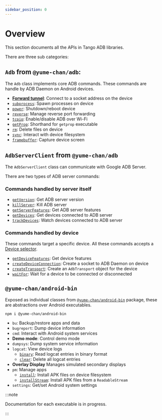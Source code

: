 ```yaml
---
sidebar_position: 0
---
```


# Overview

This section documents all the APIs in Tango ADB libraries.

There are three sub categories:

## `Adb` from `@yume-chan/adb`:

The `Adb` class implements core ADB commands. These commands are handle by ADB Daemon on Android devices.

* [**Forward tunnel**](./adb/socket.mdx#forward-tunnel): Connect to a socket address on the device
* [`subprocess`](./adb/subprocess/index.mdx): Spawn processes on device
* [`power`](./adb/power.mdx): Shutdown/reboot device
* [`reverse`](./adb/reverse/index.mdx): Manage reverse port forwarding
* [`tcpip`](./adb/tcpip.mdx): Enable/disable ADB over Wi-Fi
* [`getProp`](./adb/get-prop.mdx): Shorthand for `getprop` executable
* [`rm`](./adb/rm.md): Delete files on device
* [`sync`](./adb/sync/index.mdx): Interact with device filesystem
* [`framebuffer`](./adb/framebuffer.mdx): Capture device screen

## `AdbServerClient` from `@yume-chan/adb`

The `AdbServerClient` class can communicate with Google ADB Server.

There are two types of ADB server commands:

### Commands handled by server itself

* [`getVersion`](./server/get-version.mdx): Get ADB server version
* [`killServer`](./server/kill-server.mdx): Kill ADB server
* [`getServerFeatures`](./server/get-server-features.mdx): Get ADB server features
* [`getDevices`](./server/get-devices.mdx): Get devices connected to ADB server
* [`trackDevices`](./server/track-devices.mdx): Watch devices connected to ADB server

### Commands handled by device

These commands target a specific device. All these commands accepts a [Device selector](./server/selector.mdx).

* [`getDeviceFeatures`](./server/get-device-features.mdx): Get device features
* [`createDeviceConnection`](./server/create-device-connection.mdx): Create a socket to ADB Daemon on device
* [`createTransport`](./server/create-transport.mdx): Create an `AdbTransport` object for the device
* [`waitFor`](./server/wait-for.mdx): Wait for a device to be connected or disconnected

## `@yume-chan/android-bin`

Exposed as individual classes from [`@yume-chan/android-bin`](https://www.npmjs.com/package/@yume-chan/android-bin) package, these are abstractions over Android executables.

```sh npm2yarn
npm i @yume-chan/android-bin
```

* `bu`: Backup/restore apps and data
* `bugreport`: Dump device information
* `cmd`: Interact with Android system services
* **Demo mode**: Control demo mode
* `dumpsys`: Dump system service information
* `logcat`: View device logs
    * [`binary`](./bin/logcat/binary.mdx): Read logcat entries in binary format
    * [`clear`](./bin/logcat/clear.mdx): Delete all logcat entries
* **Overlay Display** Manages simulated secondary displays
* `pm`: Manage apps
    * [`install`](./bin/pm/install.mdx): Install APK files on device filesystem
    * [`installStream`](./bin/pm/install-stream.mdx): Install APK files from a `ReadableStream`
* `settings`: Get/set Android system settings

:::note

Documentation for each executable is in progress.

:::
